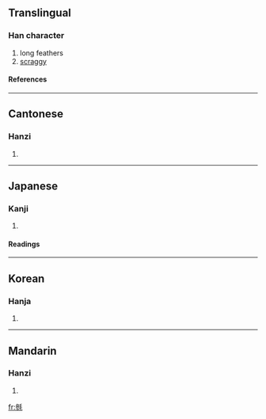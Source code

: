 {{see|毵}}

==Translingual==
===Han character===
{{Han char|rn=82|rad=毛|as=11|sn=15|four=2221<sub>4</sub>|canj=戈竹竹手山 (IHHQU)}}
# long feathers
# [[scraggy]]
====References====
{{Han ref|kx=0595.370|dkj=16942|dj=0987.150|hdz=32005.130|uh=6BFF|ud=27647|bh=E5F7|bd=58871}}

----
==Cantonese==
===Hanzi===
{{yue-hanzi|jyut=|y=saam1}}
# {{defn|Cantonese}}

----
==Japanese==
===Kanji===
{{ja-kanji|grade=|rs=毛11}}
# {{defn|Japanese}} 
====Readings====
{{ja-readings|on=[[さん]] (san)|kun=[[けがながい]] (keganagai)}}

----
==Korean==
===Hanja===
{{ko-hanja|hangeul=삼|eumhun=|rv=sam|mr=sam|y=sam}}
# {{defn|Korean}}

----
==Mandarin==
===Hanzi===
{{cmn-hanzi|sim=毵|pin=[[sān]] ([[san1]])|wg=san<sup>1</sup>}}
# {{defn|Mandarin}}

[[fr:毿]]